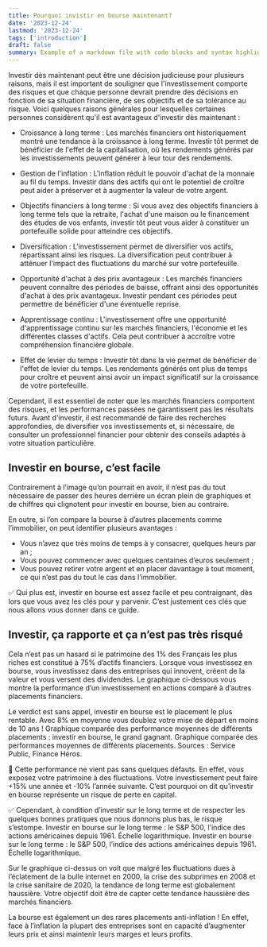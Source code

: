 ```yaml
---
title: Pourquoi invistir en bourse maintenant?
date: '2023-12-24'
lastmod: '2023-12-24'
tags: ['introduction']
draft: false
summary: Example of a markdown file with code blocks and syntax highlighting
---
```


Investir dès maintenant peut être une décision judicieuse pour plusieurs raisons, mais il est important de souligner que l'investissement comporte des risques
et que chaque personne devrait prendre des décisions en fonction de sa situation financière,
de ses objectifs et de sa tolérance au risque.
Voici quelques raisons générales pour lesquelles certaines personnes considèrent qu'il est avantageux d'investir dès maintenant :

- Croissance à long terme : Les marchés financiers ont historiquement montré une tendance à la croissance à long terme. Investir tôt permet de bénéficier de l'effet de la capitalisation, où les rendements générés par les investissements peuvent générer à leur tour des rendements.
- Gestion de l'inflation : L'inflation réduit le pouvoir d'achat de la monnaie au fil du temps. Investir dans des actifs qui ont le potentiel de croître peut aider à préserver et à augmenter la valeur de votre argent.
- Objectifs financiers à long terme : Si vous avez des objectifs financiers à long terme tels que la retraite, l'achat d'une maison ou le financement des études de vos enfants, investir tôt peut vous aider à constituer un portefeuille solide pour atteindre ces objectifs.
- Diversification : L'investissement permet de diversifier vos actifs, répartissant ainsi les risques. La diversification peut contribuer à atténuer l'impact des fluctuations du marché sur votre portefeuille.
- Opportunité d'achat à des prix avantageux : Les marchés financiers peuvent connaître des périodes de baisse, offrant ainsi des opportunités d'achat à des prix avantageux.
  Investir pendant ces périodes peut permettre de bénéficier d'une éventuelle reprise.
- Apprentissage continu : L'investissement offre une opportunité d'apprentissage continu sur les marchés financiers,
  l'économie et les différentes classes d'actifs. Cela peut contribuer à accroître votre compréhension financière globale.

- Effet de levier du temps : Investir tôt dans la vie permet de bénéficier de l'effet de levier du temps.
  Les rendements générés ont plus de temps pour croître et peuvent ainsi avoir un impact significatif sur la croissance de votre portefeuille.

Cependant, il est essentiel de noter que les marchés financiers comportent des risques,
et les performances passées ne garantissent pas les résultats futurs.
Avant d'investir, il est recommandé de faire des recherches approfondies,
de diversifier vos investissements et, si nécessaire,
de consulter un professionnel financier pour obtenir des conseils adaptés à votre situation particulière.

## Investir en bourse, c’est facile

Contrairement à l’image qu’on pourrait en avoir, il n’est pas du tout nécessaire de passer des heures derrière un écran plein de graphiques
et de chiffres qui clignotent pour investir en bourse, bien au contraire.

En outre, si l’on compare la bourse à d’autres placements comme l’immobilier, on peut identifier plusieurs avantages :

- Vous n’avez que très moins de temps à y consacrer, quelques heurs par an ;
- Vous pouvez commencer avec quelques centaines d’euros seulement ;
- Vous pouvez retirer votre argent et en placer davantage à tout moment, ce qui n’est pas du tout le cas dans l’immobilier.

✅ Qui plus est, investir en bourse est assez facile et peu contraignant, dès lors que vous avez les clés pour y parvenir.
C’est justement ces clés que nous allons vous donner dans ce guide.

## Investir, ça rapporte et ça n’est pas très risqué

Cela n’est pas un hasard si le patrimoine des 1% des Français les plus riches est constitué à 75% d’actifs financiers. Lorsque vous investissez en bourse, vous investissez dans des entreprises qui innovent, créent de la valeur et vous versent des dividendes. Le graphique ci-dessous vous montre la performance d’un investissement en actions comparé à d’autres placements financiers.

Le verdict est sans appel, investir en bourse est le placement le plus rentable. Avec 8% en moyenne vous doublez votre mise de départ en moins de 10 ans !
Graphique comparée des performance moyennes de différents placements : investir en bourse, le grand gagnant.
Graphique comparée des performances moyennes de différents placements.
Sources : Service Public, Finance Héros.

🤔 Cette performance ne vient pas sans quelques défauts. En effet, vous exposez votre patrimoine à des fluctuations. Votre investissement peut faire +15% une année et -10% l’année suivante. C’est pourquoi on dit qu’investir en bourse représente un risque de perte en capital.

✅ Cependant, à condition d’investir sur le long terme et de respecter les quelques bonnes pratiques que nous donnons plus bas, le risque s’estompe.
Investir en bourse sur le long terme : le S&P 500, l'indice des actions américaines depuis 1961. Échelle logarithmique.
Investir en bourse sur le long terme : le S&P 500, l’indice des actions américaines depuis 1961. Échelle logarithmique.

Sur le graphique ci-dessus on voit que malgré les fluctuations dues à l’éclatement de la bulle internet en 2000, la crise des subprimes en 2008 et la crise sanitaire de 2020, la tendance de long terme est globalement haussière. Votre objectif doit être de capter cette tendance haussière des marchés financiers.

La bourse est également un des rares placements anti-inflation ! En effet, face à l’inflation la plupart des entreprises sont en capacité d’augmenter leurs prix et ainsi maintenir leurs marges et leurs profits.
